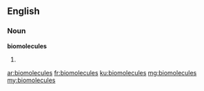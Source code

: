 ==English==

===Noun===
'''biomolecules'''

# {{plural of|biomolecule}}

[[ar:biomolecules]]
[[fr:biomolecules]]
[[ku:biomolecules]]
[[mg:biomolecules]]
[[my:biomolecules]]